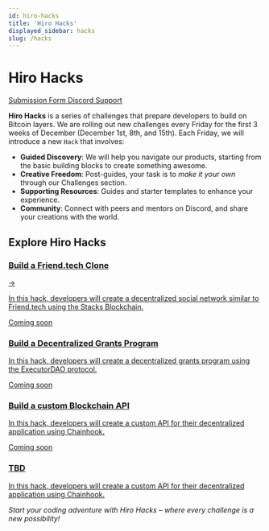 ```yaml
---
id: hiro-hacks
title: 'Hiro Hacks'
displayed_sidebar: hacks
slug: /hacks
---
```


# Hiro Hacks

<div className="gap-3 flex flex-wrap mb-6">
  <a
    className="inline-block bg-neutral-200 hover:bg-neutral-100 rounded-md text-sm text-neutral-700 px-2 py-1 hover:text-neutral-700 hover:no-underline transition-colors"
    href="https://rfw7zqyd.paperform.co/"
    target="_blank"
  >
    Submission Form <span className="i-radix-icons-link-2 align-text-bottom text-lg"></span>
  </a>
  <a
    className="inline-block bg-violet-300 hover:bg-violet-200 rounded-md text-sm text-violet-800 px-2 py-1 hover:text-violet-800 hover:no-underline transition-colors"
    href="https://discord.com/channels/621759717756370964/1022879438515486791"
  >
    Discord Support <span className="i-bi-discord align-text-bottom text-lg"></span>
  </a>
</div>

**Hiro Hacks** is a series of challenges that prepare developers to build on Bitcoin layers. We are rolling out new challenges every Friday for the first 3 weeks of December (December 1st, 8th, and 15th). Each Friday, we will introduce a new `Hack` that involves:

- **Guided Discovery**: We will help you navigate our products, starting from the basic building blocks to create something awesome.
- **Creative Freedom**: Post-guides, your task is to _make it your own_ through our Challenges section.
- **Supporting Resources**: Guides and starter templates to enhance your experience.
- **Community**: Connect with peers and mentors on Discord, and share your creations with the world.

## Explore Hiro Hacks

<div class="subSections my-8">
  <a href="/hacks/build-a-friend-tech-clone/getting-started">
    <div class="subSectionTitle"><h3>Build a Friend.tech Clone</h3><span>→</span></div>
    <p>In this hack, developers will create a decentralized social network similar to Friend.tech using the Stacks Blockchain.</p>
  </a>
  <a href="#" className="card-disabled">
    <span className="inline-flex items-center rounded-md bg-orange-50 dark:bg-red-400/10 px-2 py-1 text-xs font-medium text-orange-700 dark:text-orange-400 ring-1 ring-inset ring-orange-600/10 dark:ring-orange-400/20">
      Coming soon
    </span>
    <div class="subSectionTitle">
      <h3>Build a Decentralized Grants Program</h3>
    </div>
    <p>In this hack, developers will create a decentralized grants program using the ExecutorDAO protocol.</p>
  </a>
</div>
<div class="subSections my-8">
  <a href="#" className="card-disabled">
    <span className="inline-flex items-center rounded-md bg-orange-50 dark:bg-red-400/10 px-2 py-1 text-xs font-medium text-orange-700 dark:text-orange-400 ring-1 ring-inset ring-orange-600/10 dark:ring-orange-400/20">
      Coming soon
    </span>
    <div class="subSectionTitle">
      <h3>Build a custom Blockchain API</h3>
    </div>
    <p>In this hack, developers will create a custom API for their decentralized application using Chainhook.</p>
  </a>
  <a href="#" className="card-disabled hide">
    <span className="inline-flex items-center rounded-md bg-orange-50 dark:bg-red-400/10 px-2 py-1 text-xs font-medium text-orange-700 dark:text-orange-400 ring-1 ring-inset ring-orange-600/10 dark:ring-orange-400/20">
      Coming soon
    </span>
    <div class="subSectionTitle">
      <h3>TBD</h3>
    </div>
    <p>In this hack, developers will create a custom API for their decentralized application using Chainhook.</p>
  </a>
</div>

*Start your coding adventure with Hiro Hacks – where every challenge is a new possibility!*
